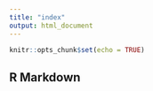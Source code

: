 ```yaml
---
title: "index"
output: html_document
---
```


```r
knitr::opts_chunk$set(echo = TRUE)
```

## R Markdown

